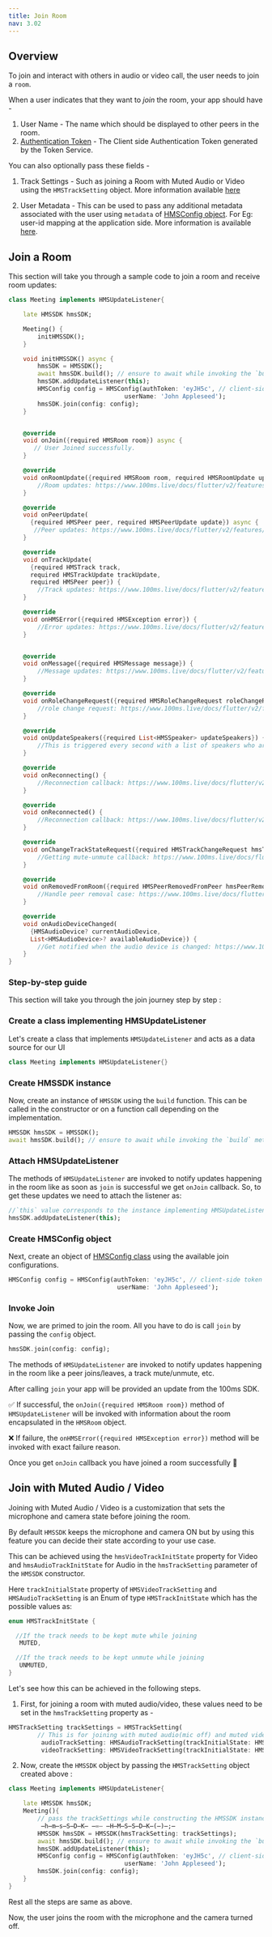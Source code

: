 ```yaml
---
title: Join Room
nav: 3.02
---
```


## Overview

To join and interact with others in audio or video call, the user needs to join a `room`.

When a user indicates that they want to _join_ the room, your app should have -

1. User Name - The name which should be displayed to other peers in the room.
2. [Authentication Token](../guides/token) - The Client side Authentication Token generated by the Token Service.

You can also optionally pass these fields -

1. Track Settings - Such as joining a Room with Muted Audio or Video using the `HMSTrackSetting` object. More information available [here](#join-with-muted-audio-video)

2. User Metadata - This can be used to pass any additional metadata associated with the user using `metadata` of [HMSConfig object](https://pub.dev/documentation/hmssdk_flutter/latest/hmssdk_flutter/HMSConfig-class.html). For Eg: user-id mapping at the application side. More information is available [here](../advanced-features/peer-metadata-update).

## Join a Room

This section will take you through a sample code to join a room and receive room updates:

```dart
class Meeting implements HMSUpdateListener{

    late HMSSDK hmsSDK;

    Meeting() {
        initHMSSDK();
    }

    void initHMSSDK() async {
        hmsSDK = HMSSDK();
        await hmsSDK.build(); // ensure to await while invoking the `build` method
        hmsSDK.addUpdateListener(this);
        HMSConfig config = HMSConfig(authToken: 'eyJH5c', // client-side token generated from your token service
                                userName: 'John Appleseed');
        hmsSDK.join(config: config);
    }


    @override
    void onJoin({required HMSRoom room}) async {
       // User Joined successfully.
    }

    @override
    void onRoomUpdate({required HMSRoom room, required HMSRoomUpdate update}) {
        //Room updates: https://www.100ms.live/docs/flutter/v2/features/update-listener-enums#hms-room-update
    }

    @override
    void onPeerUpdate(
      {required HMSPeer peer, required HMSPeerUpdate update}) async {
       //Peer updates: https://www.100ms.live/docs/flutter/v2/features/update-listener-enums#hms-peer-update
    }

    @override
    void onTrackUpdate(
      {required HMSTrack track,
      required HMSTrackUpdate trackUpdate,
      required HMSPeer peer}) {
        //Track updates: https://www.100ms.live/docs/flutter/v2/features/update-listener-enums#hms-track-update
    }

    @override
    void onHMSError({required HMSException error}) {
        //Error updates: https://www.100ms.live/docs/flutter/v2/features/error-handling#hms-exception
    }


    @override
    void onMessage({required HMSMessage message}) {
        //Message updates: https://www.100ms.live/docs/flutter/v2/features/chat#receiving-chat-messages
    }

    @override
    void onRoleChangeRequest({required HMSRoleChangeRequest roleChangeRequest}) {
        //role change request: https://www.100ms.live/docs/flutter/v2/features/change-role#accept-role-change-request
    }

    @override
    void onUpdateSpeakers({required List<HMSSpeaker> updateSpeakers}) {
        //This is triggered every second with a list of speakers who are currently speaking.
    }

    @override
    void onReconnecting() {
        //Reconnection callback: https://www.100ms.live/docs/flutter/v2/features/reconnection-handling#reconnecting-and-reconnected-callbacks
    }

    @override
    void onReconnected() {
        //Reconnection callback: https://www.100ms.live/docs/flutter/v2/features/reconnection-handling#reconnecting-and-reconnected-callbacks
    }

    @override
    void onChangeTrackStateRequest({required HMSTrackChangeRequest hmsTrackChangeRequest}) {
        //Getting mute-unmute callback: https://www.100ms.live/docs/flutter/v2/features/remote-mute-unmute#handling-an-unmute-callback
    }

    @override
    void onRemovedFromRoom({required HMSPeerRemovedFromPeer hmsPeerRemovedFromPeer}) {
        //Handle peer removal case: https://www.100ms.live/docs/flutter/v2/features/remove-peer#handling-the-remove-peer-callback
    }

    @override
    void onAudioDeviceChanged(
      {HMSAudioDevice? currentAudioDevice,
      List<HMSAudioDevice>? availableAudioDevice}) {
        //Get notified when the audio device is changed: https://www.100ms.live/docs/flutter/v2/features/audio-output-routing#adding-audio-device-change-event-listener-android-only
    }
}
```

### Step-by-step guide

This section will take you through the join journey step by step :

<div className="steps-container">

### Create a class implementing HMSUpdateListener

Let's create a class that implements `HMSUpdateListener` and acts as a data source for our UI

```dart
class Meeting implements HMSUpdateListener{}
```

### Create HMSSDK instance

Now, create an instance of `HMSSDK` using the `build` function. This can be called in the constructor or on a function call depending on the implementation.

```dart
HMSSDK hmsSDK = HMSSDK();
await hmsSDK.build(); // ensure to await while invoking the `build` method
```

### Attach HMSUpdateListener

The methods of `HMSUpdateListener` are invoked to notify updates happening in the room like as soon as `join` is successful we get `onJoin` callback.
So, to get these updates we need to attach the listener as:

```dart
//`this` value corresponds to the instance implementing HMSUpdateListener
hmsSDK.addUpdateListener(this);
```

### Create HMSConfig object

Next, create an object of [HMSConfig class](https://pub.dev/documentation/hmssdk_flutter/latest/hmssdk_flutter/HMSConfig-class.html) using the available join configurations.

```dart
HMSConfig config = HMSConfig(authToken: 'eyJH5c', // client-side token generated from your token service
                              userName: 'John Appleseed');
```

### Invoke Join

Now, we are primed to join the room. All you have to do is call `join` by passing the `config` object.

```dart
hmsSDK.join(config: config);
```

</div>

The methods of `HMSUpdateListener` are invoked to notify updates happening in the room like a peer joins/leaves, a track mute/unmute, etc.

After calling `join` your app will be provided an update from the 100ms SDK.

✅ If successful, the `onJoin({required HMSRoom room})` method of `HMSUpdateListener` will be invoked with information about the room encapsulated in the `HMSRoom` object.

❌ If failure, the `onHMSError({required HMSException error})` method will be invoked with exact failure reason.

Once you get `onJoin` callback you have joined a room successfully 🥳

## Join with Muted Audio / Video

Joining with Muted Audio / Video is a customization that sets the microphone and camera state before joining the room.

By default `HMSSDK` keeps the microphone and camera ON but by using this feature you can decide their state according to your use case.

This can be achieved using the `hmsVideoTrackInitState` property for Video and `hmsAudioTrackInitState` for Audio in the `hmsTrackSetting` parameter
of the `HMSSDK` constructor.

Here `trackInitialState` property of `HMSVideoTrackSetting` and `HMSAudioTrackSetting` is an Enum of type `HMSTrackInitState` which has the possible values as:

```dart
enum HMSTrackInitState {

  //If the track needs to be kept mute while joining
   MUTED,

  //If the track needs to be kept unmute while joining
   UNMUTED,
}
```

Let's see how this can be achieved in the following steps.

1. First, for joining a room with muted audio/video, these values need to be set in the `hmsTrackSetting` property as -

```dart
HMSTrackSetting trackSettings = HMSTrackSetting(
        // This is for joining with muted audio(mic off) and muted video(camera off)
         audioTrackSetting: HMSAudioTrackSetting(trackInitialState: HMSTrackInitState.MUTED),
         videoTrackSetting: HMSVideoTrackSetting(trackInitialState: HMSTrackInitState.MUTED));
```

2. Now, create the `HMSSDK` object by passing the `HMSTrackSetting` object created above :

```dart
class Meeting implements HMSUpdateListener{

    late HMSSDK hmsSDK;
    Meeting(){
        // pass the trackSettings while constructing the HMSSDK instance
         ̶h̶m̶s̶S̶D̶K̶ ̶=̶ ̶H̶M̶S̶S̶D̶K̶(̶)̶;̶
        HMSSDK hmsSDK = HMSSDK(hmsTrackSetting: trackSettings);
        await hmsSDK.build(); // ensure to await while invoking the `build` method
        hmsSDK.addUpdateListener(this);
        HMSConfig config = HMSConfig(authToken: 'eyJH5c', // client-side token generated from your token service
                                userName: 'John Appleseed');
        hmsSDK.join(config: config);
    }
}
```

Rest all the steps are same as above.

Now, the user joins the room with the microphone and the camera turned off.
